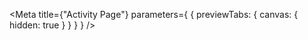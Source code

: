 
<Meta
  title={"Activity Page"}
  parameters={
    {
      previewTabs: {
        canvas: {
          hidden: true
        }
      }
    }
  }
/>

<ActivityPageFunctionRootIndex />
